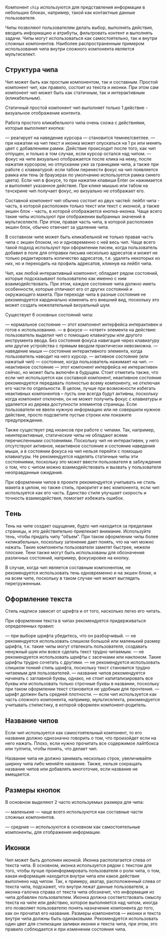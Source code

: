 Компонент `chip` используются для представления информации в небольших блоках, например, такой как контактные данные пользователя.

Чипы позволяют пользователям делать выбор, выполнять действия, вводить информацию и атрибуты, фильтровать контент и выполнять задачи.
Чипы могут использоваться как самостоятельно, так и внутри сложных компонентов.
Наиболее распространенным примером использования чипа внутри сложного компонента является мультиселект.

## Структура чипа

Чип может быть как простым компонентом, так и составным.
Простой компонент чип, как правило, состоит из текста и иконки.
При этом сам компонент чип может быть как статичным, так и интерактивным (кликабельным).

Статичный простой компонент чип выполняет только 1 действие - визуальное отображение контента.

Работа простого кликабельного чипа очень схожа с действиями, которые выполняет кнопка:

— реагирует на наведение курсора — становится темнее/светлее.
— при нажатии на чип текст и иконка может опускаться на 1 px или менять цвет с добавлением рамки. Действие происходит после того, как чип отпущен, и только в том случае, если курсор остался над чипом.
— фокус на чипе визуально отображается после клика на нему, после нажатия курсором, но отпускании уже за границами чипа, а также при работе с клавиатурой: если табом перенести фокус на чип появляется рамка или тень (в браузерах по умолчанию используется рамка синего цвета).
Если чип в фокусе, то при нажатии клавиши Enter он нажимается и выполняет указанное действие.
При клике мышью или табом на тачскрине чип получает фокус, но визуально не отображает его.

Составной компонент чип обычно состоит из двух частей: лейбл чипа - часть, в которой расположен только текст или текст с иконкой, а также экшен блок - часть, в которой отображается кнопка-иконка.
Чаще всего такие чипы используют при отображении выбранных значений в мультиселекте. При этом, правая часть чипа, в которой расположен экшен блок, обычно отвечает за удаление чипа.

В составном чипе может быть кликабельной не только правая часть чипа с экшен блоком, но и одновременно с ней весь чип.
Чаще всего такой подход используют при оформлении писем, когда пользователь добавил в поле для отправки письма несколько адресатов и может не только редактировать количество адресатов, т.е. удалять некоторых из них, но и переходить на профиль адресатов, кликнув на лейбл чипа.

Чип, как любой интерактивный компонент, обладает рядом состояний, которые подсказывают пользователю как именно с ним взаимодействовать.
При этом, каждое состояние чипа должно иметь особенности, которые отличают его от других состояний и окружающего макета.
При переходе чипа в разные состояния не рекомендуется кардинально изменять его внешний вид, поскольку это может создать нежелательный визуальный шум.

Существует 6 основных состояний чипа:

— нормальное состояние — этот компонент интерфейса интерактивен и готов к использованию.
— в фокусе — «ответ» элемента на действие: пользователь выделил чип с помощью клавиатуры или другого инструмента ввода. Без состояния фокуса навигация через клавиатуру или другие устройства с прямым вводом практически невозможна.
— наведение мыши — состояние интерактивного элемента, когда пользователь наводит на него курсор.
— активное состояние (или нажатый чип) — состояние, когда пользователь нажимает на чип.
— неактивное состояние — этот компонент интерфейса не интерактивен сейчас, но может быть включён в будущем.
Стоит отметить также, что если чип используется как составной компонент, неактивное состояние рекомендуется передавать полностью всему компоненту, не отключая его части по отдельности.
В целом, лучше при возможности избегать неактивных компонентов – пусть они всегда будут активны, поскольку когда компонент отключен, он не может получить фокус с клавиатуры и удаляется из дерева доступности элементов страницы.
Если пользователи не ввели нужную информацию или не совершили нужное действие, просто подсветите пустые строки или покажите предупреждение.

Также существует ряд нюансов при работе с чипами.
Так, например, неинтерактивные, статические чипы не обладают всеми перечисленными состояниями. Поскольку чип не интерактивен, у него отсутствуют активное, неактивное состояние и состояние наведения мыши, а в состоянии фокуса на чип нельзя перейти с помощью клавиатуры.
Не рекомендуется наделять статичные чипы эти состояниями, поскольку это может ввести пользователя в заблуждение о том, что с чипом можно взаимодействовать и вызвать у пользователя неоправданные ожидания.

При оформлении чипов в проекте рекомендуется учитывать не стиль макета в целом, но также стиль, приоритет и вес компонента, если чип используется как его часть.
Единство стиля улучшает скорость и точность взаимодействия, помогает избежать ошибок.

## Tень

Тень на чипе создает ощущение, будто чип находится за пределами страницы, и это действительно привлекает внимание.
Используйте тень, чтобы придать чипу "объем". При таком оформлении чипы более «кликабельны», поскольку затенение дает понять, что на чип можно нажать.
Такие компоненты пользователи заметят быстрее, нежели плоские.
Тени также могут быть использованы для обозначения различных состояний, например, фокусировке на кнопку.

В случае, когда чип является составным компонентом, не рекомендуется использовать тень одновременно и на экшен блоке, и на всем чипе, поскольку в таком случае чип может выглядеть перегруженным.

## Оформление текста

Стиль надписи зависит от шрифта и от того, насколько легко его читать.

При оформлении текста в чипах рекомендуется придерживаться определенных правил:

— при выборе шрифта убедитесь, что он разборчивый.
— не рекомендуется использовать слишком большой или маленький размер шрифта, т.к. такие чипы могут отвлекать пользователя, создавать ненужный шум или вовсе сделать текст трудно читаемым.
— не рекомендуется использовать шрифты с засечками или наклоном. Такие шрифты трудно сочетать с другими.
— не рекомендуется использовать слишком тонкий стиль шрифта, поскольку текст становится трудно читаемым для пользователей.
— название чипов рекомендуется начинать с заглавной буквы, однако, не стоит капитализировать все буквы или использовать только строчные буквы в названии, поскольку при таком оформлении текст становится не удобным для прочтения.
— шрифт должен быть средней плотности.
— если чип используется как часть сложного компонента, например, мультиселекта, рекомендуется учитывать стилистику, в которой оформлен компонент-родитель.

## Название чипов

Если чип используется как самостоятельный компонент, то его название должно однозначно говорить о том, что произойдет если на него нажать.
Плохо, если нужно прочитать все содержимое лайтбокса или тултипа, чтобы понять, что делает чип.

Название чипа не должно занимать несколько строк, увеличивайте ширину чипа либо меняйте название.
Также, нельзя сокращать название чипов или добавлять многоточие, если название не вмещается.

## Размеры кнопок

В основном выделяют 2 часто используемых размера для чипа:

— маленькие — чаще всего используются как составные части сложных компонентов.

— средние — используются в основном как самостоятельные компоненты, для отображения информации.

## Иконки

Чип может быть дополнен иконкой. Иконка располагается слева от текста чипа.
В основном, иконка используется рядом с текстом для того, чтобы лучше проинформировать пользователя о роли чипа, о том, какая информация находится внутри чипа или какое действие выполнено над чипом.
Так, к примеру, аватар, расположенный слева от текста чипа, подскажет, что внутри лежат данные пользователя, а иконка-галочка справа от текста чипа обозначит, что информация из чипа добавлен пользователем.
Иконка должна соответствовать смыслу текста на чипе или действию, которое выполняется над чипом, иногда это позволяет пользователю понять назначение компонента до того, как он прочитал его название.
Размеры компонентов — иконки и текста внутри чипа должны быть одинаковыми. Рекомендуется использовать один цвет для стилизации заливки иконки и текста чипа, при этом, это правило соблюдается и при изменении состояния чипа.
